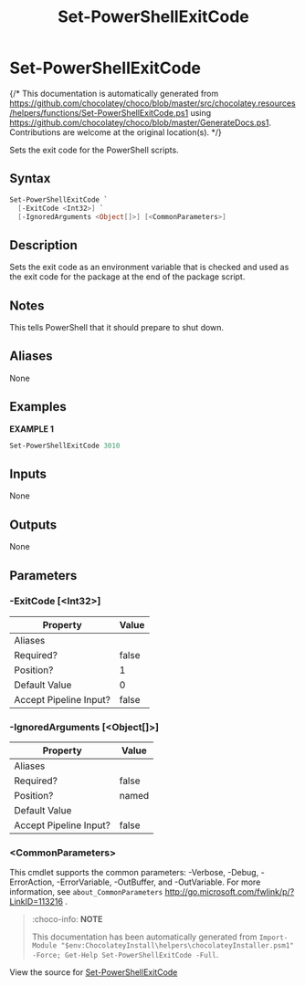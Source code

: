 ﻿---
order: 330
xref: set-powershellexitcode
title: Set-PowerShellExitCode
description: Information on Set-PowerShellExitCode function
---

# Set-PowerShellExitCode

{/* This documentation is automatically generated from https://github.com/chocolatey/choco/blob/master/src/chocolatey.resources/helpers/functions/Set-PowerShellExitCode.ps1 using https://github.com/chocolatey/choco/blob/master/GenerateDocs.ps1. Contributions are welcome at the original location(s). */}

Sets the exit code for the PowerShell scripts.

## Syntax

~~~powershell
Set-PowerShellExitCode `
  [-ExitCode <Int32>] `
  [-IgnoredArguments <Object[]>] [<CommonParameters>]
~~~

## Description

Sets the exit code as an environment variable that is checked and used
as the exit code for the package at the end of the package script.

## Notes

This tells PowerShell that it should prepare to shut down.

## Aliases

None

## Examples

 **EXAMPLE 1**

~~~powershell
Set-PowerShellExitCode 3010

~~~

## Inputs

None

## Outputs

None

## Parameters

###  -ExitCode [&lt;Int32&gt;]
Property               | Value
---------------------- | -----
Aliases                |
Required?              | false
Position?              | 1
Default Value          | 0
Accept Pipeline Input? | false

###  -IgnoredArguments [&lt;Object[]&gt;]
Property               | Value
---------------------- | -----
Aliases                |
Required?              | false
Position?              | named
Default Value          |
Accept Pipeline Input? | false

### &lt;CommonParameters&gt;

This cmdlet supports the common parameters: -Verbose, -Debug, -ErrorAction, -ErrorVariable, -OutBuffer, and -OutVariable. For more information, see `about_CommonParameters` http://go.microsoft.com/fwlink/p/?LinkID=113216 .



<Xref title="Function Reference" value="powershell-reference" />

> :choco-info: **NOTE**
>
> This documentation has been automatically generated from `Import-Module "$env:ChocolateyInstall\helpers\chocolateyInstaller.psm1" -Force; Get-Help Set-PowerShellExitCode -Full`.

View the source for [Set-PowerShellExitCode](https://github.com/chocolatey/choco/blob/master/src/chocolatey.resources/helpers/functions/Set-PowerShellExitCode.ps1)
